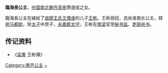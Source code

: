 {{東亞女性歷史人物
| 名稱=臨海长公主
| 身份=[[南齐|南齐]]公主
| 畫像=
| 說明=
| 姓=萧
| 名=
| 封爵=[[公主|公主]]
| 位號=
| 封號=臨海公主
| 出生年=
| 逝世年=
| 諡號=
| 墳墓=
| 父親=[[萧道成|萧道成]]
| 夫=[[王彬|王彬]]
| 夫之父=[[王僧虔|王僧虔]]
|}}
'''臨海長公主'''，[[中国|中国]][[南北朝|南北朝]][[齐高帝|齐高帝]]萧道成之女。

臨海長公主在嫁給了[[琅琊王氏|琅琊王氏]][[王僧虔|王僧虔]]的儿子[[王彬|王彬]]。王彬弱冠，选尚淮南长公主，拜[[驸马都尉|驸马都尉]]，除[[太子|太子]]中庶子，[[永嘉郡|永嘉郡]][[太守|太守]]。王彬在[[南梁|南梁]]官至[[秘书监|秘书监]]、[[吏部尚书|吏部尚书]]。

== 传记资料 ==
*《[[梁書|梁書]] 王彬傳》

[[Category:南齐公主|Category:南齐公主]]
[[Category:蘭陵蕭氏|~]]